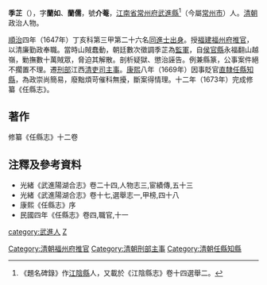 '''季芷'''（{{bd|生年不詳||卒年不詳|catIdx=J季}}），字'''蘭如'''、'''蘭儒'''，號'''介菴'''，[[江南省|江南省]][[常州府|常州府]][[武進縣|武進縣]]<ref>《題名碑錄》作[[江陰縣|江陰縣]]人，又載於《江陰縣志》卷十四選舉二。</ref>（今屬[[常州市|常州市]]）人。[[清朝|清朝]]政治人物。

[[順治|順治]]四年（1647年）丁亥科第三甲第二十六名[[同進士出身|同進士出身]]。授[[福建|福建]][[福州府|福州府]][[推官|推官]]，以清廉勤政奉職。當時山賊蠢動，朝廷數次徵調季芷為[[監軍|監軍]]，自[[侯官縣|侯官縣]]永福翻山越嶺，勦撫數十萬賊眾，脅迫其解散。剖析疑獄、懲治誣告。例兼縣篆，公事案件絕不擱置不理。遷[[刑部|刑部]]江西[[清吏司|清吏司]][[主事|主事]]。[[康熙|康熙]]八年（1669年）因事貶官[[直隸|直隸]][[任縣|任縣]][[知縣|知縣]]，為政崇尚簡易，廢黜煩苛催科無擾，斷案得情理。十二年（1673年）完成修纂《任縣志》。

== 著作 ==
修纂《任縣志》十二卷

== 注釋及參考資料 ==
*光緒《武進陽湖合志》卷二十四,人物志三,宦績傳,五十三
*光緒《武進陽湖合志》卷十七,選舉志一,甲榜,四十八
*康熙《任縣志》序
*民國四年《任縣志》卷四,職官,十一
{{reflist}}

{{清朝人物小作品}}
{{順治四年丁亥科殿試金榜}}
{{DEFAULTSORT:Ji季}}
[[Category:清朝福州府推官|Category:清朝福州府推官]]
[[Category:清朝刑部主事|Category:清朝刑部主事]]
[[Category:清朝任縣知縣|Category:清朝任縣知縣]]
[[category:武進人|category:武進人]]
[[category:季姓|Z]]